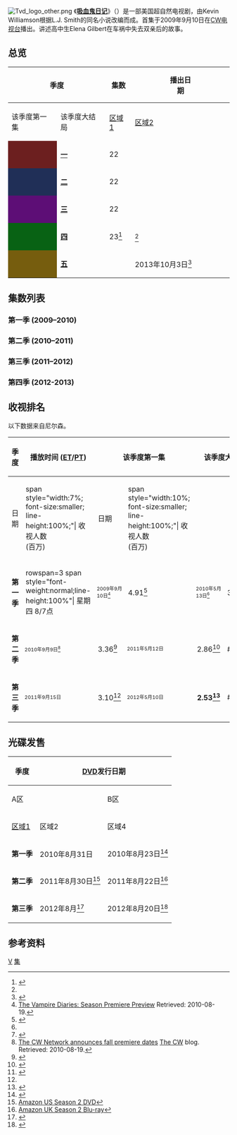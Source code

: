 {{noteTA
|T=zh-tw:噬血Y世代集數列表; zh-hk:吸血新世代集數列表; zh-cn:吸血鬼日记集数列表;
|G1=Movie
|G2=Show
|1=zh-tw:噬血Y世代; zh-hk:吸血新世代; zh-cn:吸血鬼日记;
}}

[[File:Tvd_logo_other.png|right]]
《'''[[吸血鬼日记|吸血鬼日记]]'''》（{{lang-en|'''''The Vampire Diaries'''''}}）是一部美国超自然电视剧，由Kevin Williamson根据L.J. Smith的同名小说改编而成。首集于2009年9月10日在[[CW电视台|CW电视台]]播出。讲述高中生Elena Gilbert在车祸中失去双亲后的故事。

== 总览 ==
<!-- Full linking is used in the following table because it is transcluded to the main series article -->
<onlyinclude>

{| class="wikitable" style="text-align: center;"
|-
! style="padding: 0px 8px" rowspan="2" colspan="2" | 季度
! style="padding: 0px 8px" rowspan="2" | 集数
! style="padding: 0px 80px" colspan="2" | 播出日期
! colspan="3"| [[DVD|DVD]] 发行日期
|-
! 该季度第一集
! 该季度大结局
! style="padding: 0 8px;"| [[DVD区域码|区域1]]
! style="padding: 0 8px;"| [[DVD区域码|区域2]]
! style="padding: 0 8px;"| [[DVD区域码|区域4]]
|-
| style="background:#6c1f1f; color:#100; text-align:center;"|
| '''[[吸血鬼日记集数列表#第一季_(2009–2010)|一]]'''
| 22
| style="padding: 0 8px;" | {{Start date|2009|9|10}}
| style="padding: 0 8px;" | {{End date|2010|5|13}}
| style="padding: 0 8px;" | {{Start date|2010|8|31}}
| style="padding: 0 8px;" | {{Start date|2010|8|23}}
| style="padding: 0 8px;" | {{Start date|2010|9|01}}
|-
| style="background:#202f57; color:#100; text-align:center;"|
| '''[[吸血鬼日记集数列表#第二季_(2010–2011)|二]]'''
| 22
| style="padding: 0 8px;" | {{Start date|2010|9|9}}
| style="padding: 0 8px;" | {{End date|2011|5|12}}
| style="padding: 0 8px;" | {{Start date|2011|8|30}}
| style="padding: 0 8px;" | {{Start date|2011|8|22}}
| style="padding: 0 8px;" | {{Start date|2011|9|7}}
|-
| style="background:#5D0E76; color:#100; text-align:center;"|
| '''[[吸血鬼日记集数列表#第三季_(2011–2012)|三]]'''
| 22
| style="padding: 0 8px;" | {{Start date|2011|9|15}}
| style="padding: 0 8px;" | {{End date|2012|5|10}}
| style="padding: 0 8px;" | {{Start date|2012|9|11}}<ref name="region1a">{{Cite web|url=http://www.tvshowsondvd.com/news/Vampire-Diaries-season-3-press-release/17101|title=The Vampire Diaries - Sink Your Teeth into the Season 3 Press Release|work=TV Shows on DVD|last=Lacey|first=Gord|date=June 15, 2012|accessdate=June 16, 2012|deadurl=yes|archiveurl=https://web.archive.org/web/20120617031357/http://www.tvshowsondvd.com/news/Vampire-Diaries-season-3-press-release/17101|archivedate=2012年6月17日}}</ref>
| style="padding: 0 8px;" | {{Start date|2012|8|20}}
| style="padding: 0 8px;" | {{Start date|2012|9|5}}<ref>{{cite web |url=http://www.ezydvd.com.au/DVD/vampire-diaries-season-3/dp/6111321 |title=Vampire Diaries: Season 3 |work=ezydvd.com.au |accessdate=February 27, 2012 |deadurl=yes |archiveurl=https://web.archive.org/web/20120302211658/http://www.ezydvd.com.au/DVD/vampire-diaries-season-3/dp/6111321 |archivedate=2012年3月2日 }}</ref>
|-
| style="background:#086214; color:#100; text-align:center;"|
| '''[[吸血鬼日记集数列表#第四季_(2012-2013)|四]]'''
| 23<ref>{{Cite web|url=http://blog.zap2it.com/frominsidethebox/2012/07/the-vampire-diaries-season-4-gets-an-extra-episode-as-the-love-triangle-gets-bloody.html|title='The Vampire Diaries' Season 4 gets an extra episode as the love triangle gets bloody|work=Zap2It|last=MacKenzie|first=Carina Adly|date=July 30, 2012|accessdate=July 31, 2012|deadurl=yes|archiveurl=https://www.webcitation.org/6E6tu3hvv?url=http://blog.zap2it.com/frominsidethebox/2012/07/the-vampire-diaries-season-4-gets-an-extra-episode-as-the-love-triangle-gets-bloody.html|archivedate=2013年2月1日}}</ref>
| {{Start date|2012|10|11}}<ref name="futon"/>
| style="padding: 0 8px;" | {{End date|2013|5|16}}<ref>{{cite web|url=http://www.thefutoncritic.com/news/2013/02/26/exclusive-the-cw-sets-season-finale-dates-493003/10222|title=Exclusive: The CW Sets Season Finale Dates|author=The Futon Critic Staff|work=The Futon Critic|date=February 26, 2013|accessdate=February 26, 2013}}</ref>
|{{N/a}}
| style="padding: 0 8px;" | {{End date|2013|8|26}}
|{{N/a}}
|-
| style="background:#765d0e; color:#100; text-align:center;"|
| '''[[吸血鬼日记集数列表#第五季_(2013-2014)|五]]'''
| {{N/a|TBA}}
| style="padding: 0 8px;" | 2013年10月3日<ref>{{cite web|url=http://tvbythenumbers.zap2it.com/2013/02/11/arrow-the-vampire-diaries-and-supernatural-renewed-for-next-season/169072/|title='Arrow', 'The Vampire Diaries' and 'Supernatural' Renewed for Next Season|work=TV by the Numbers|date=February 11, 2013|accessdate=February 16, 2013|last=Kondolojy|first=Amanda|archive-date=2013-03-28|archive-url=https://web.archive.org/web/20130328064719/http://tvbythenumbers.zap2it.com/2013/02/11/arrow-the-vampire-diaries-and-supernatural-renewed-for-next-season/169072/|dead-url=yes}}</ref>
| {{N/a|TBA}}
| {{N/a}}
| {{N/a}}
| {{N/a}}
|}
</onlyinclude>

== 集数列表 ==
=== 第一季 (2009–2010) ===
{{main|吸血鬼日记 (第一季)}}
{{:吸血鬼日记 (第一季)}}
=== 第二季 (2010–2011) ===
{{main|吸血鬼日记 (第二季)}}
{{:吸血鬼日记 (第二季)}}
=== 第三季 (2011–2012) ===
{{main|吸血鬼日记 (第三季)}}
{{:吸血鬼日记 (第三季)}}
=== 第四季 (2012-2013) ===
{{main|吸血鬼日记 (第四季)}}
{{:吸血鬼日记 (第四季)}}
== 收视排名 ==
以下数据来自尼尔森。
{| class="wikitable"
|-
! style="width:19%;" rowspan="2"| 季度
! style="width:%7;" rowspan="2"| 播放时间 ([[北美东部时区|ET]]/[[太平洋时区|PT]])
! colspan=2| 该季度第一集
! colspan=2| 该季度大结局
! style="background:#ffdead" rowspan=2| 排名
! style="background:#ffdead;" rowspan="2"| 收视人数<br>(百万)
|-
! 日期
! span style="width:7%; font-size:smaller; line-height:100%;"| 收视人数<br>(百万)
! 日期
! span style="width:10%; font-size:smaller; line-height:100%;"| 收视人数<br>(百万)
|-
! '''第一季'''
! rowspan=3 span style="font-weight:normal;line-height:100%"| 星期四 8/7点
| style="font-size:11px;line-height:110%"|2009年9月10日<ref>[http://www.buddytv.com/articles/the-vampire-diaries/the-vampire-diaries-season-pre-31121.aspx The Vampire Diaries: Season Premiere Preview] {{Wayback|url=http://www.buddytv.com/articles/the-vampire-diaries/the-vampire-diaries-season-pre-31121.aspx |date=20130921055742 }} Retrieved: 2010-08-19.</ref>
! 4.91<ref name="TVBTN">{{cite web|url=http://tvbythenumbers.com/2009/09/11/vampire-diaries-sets-record-as-the-cw%E2%80%99s-most-watched-series-premiere-ever/26872|title=Vampire Diaries sets record as The CW most watch series premiere ever|last=Seidman|first=Robert|date=September 11, 2009|work=TV by the Numbers|accessdate=October 4, 2010|archive-date=2009-09-13|archive-url=https://web.archive.org/web/20090913010336/http://tvbythenumbers.com/2009/09/11/vampire-diaries-sets-record-as-the-cw%E2%80%99s-most-watched-series-premiere-ever/26872|dead-url=yes}}</ref>
| style="font-size:11px;line-height:110%"|2010年5月13日<ref name="season1"/>
! 3.47<ref name="thursdayfinals513">{{cite web|url=http://tvbythenumbers.com/2010/05/14/thursday-finals-survivor-greys-anatomy-csi-mentalist-community-adjusted-up/51466|title=Thursday Finals: Survivor, Grey’s Anatomy, CSI, Mentalist, Community Adjusted Up|last=Seidman|first=Robert|publisher=TV By The Numbers|date=May 14, 2010|accessdate=May 14, 2010|archive-date=2010-05-18|archive-url=https://web.archive.org/web/20100518091701/http://tvbythenumbers.com/2010/05/14/thursday-finals-survivor-greys-anatomy-csi-mentalist-community-adjusted-up/51466|dead-url=yes}}</ref>
! style="background:#fc9;"|#118<ref name="season1"/>
! style="background:#fc9;"|3.60<ref name="season1">{{cite web |url=http://tvbythenumbers.com/2010/06/16/final-2009-10-broadcast-primetime-show-average-viewership/54336 |title=Final 2009-10 Broadcast Primetime Show Average Viewership - TV Ratings, Nielsen Ratings, Television Show Ratings |publisher=TVbytheNumbers.com |date= |accessdate=2010-06-16 |archive-date=2010-06-24 |archive-url=https://web.archive.org/web/20100624063442/http://tvbythenumbers.com/2010/06/16/final-2009-10-broadcast-primetime-show-average-viewership/54336 |dead-url=yes }}</ref>
|-
! '''第二季'''
| style="font-size:11px;line-height:110%"|2010年9月9日<ref name="CW premiere dates">[http://blog.cwtv.com/2010/06/30/the-cw-network-announces-fall-premiere-dates-2/ The CW Network announces fall premiere dates] {{Wayback|url=http://blog.cwtv.com/2010/06/30/the-cw-network-announces-fall-premiere-dates-2/ |date=20101102034057 }} [[The_CW_Television_Network|The CW]] blog. Retrieved: 2010-08-19.</ref>
! 3.36<ref name="s2premiere">{{Cite web|url=http://tvbythenumbers.com/2010/09/10/early-ratings-the-vampire-diaries-down-nikita-better-than-supernatural/62807|title=‘''Vampire Diaries''’ Down; ‘''Nikita''’ Better Than ‘''Supernatural''’|work=TV by the Numbers|last=Seidman|first=Robert|date=September 10, 2010|accessdate=September 11, 2010|archive-date=2012-06-18|archive-url=https://www.webcitation.org/68VA68i89?url=http://tvbythenumbers.zap2it.com/2010/09/10/early-ratings-the-vampire-diaries-down-nikita-better-than-supernatural/62807/|dead-url=yes}}</ref>
| style="font-size:11px;line-height:110%"|2011年5月12日
! 2.86<ref name="thursdayfinals512">{{cite web|url=http://tvbythenumbers.zap2it.com/2011/05/13/thursday-final-ratings-american-idol-big-bang-community-rules-mentalist-office-vampire-diariesadjusted-up-bones-adjusted-down/92465/|title=Thursday Finals: Survivor, Grey’s Anatomy, CSI, Mentalist, Community Adjusted Up|last=Seidman|first=Robert|publisher=TV By The Numbers|date=May 14, 2011|accessdate=May 14, 2011|archive-date=2012-06-18|archive-url=https://www.webcitation.org/68VAJ8VdW?url=http://tvbythenumbers.zap2it.com/2011/05/13/thursday-final-ratings-american-idol-big-bang-community-rules-mentalist-office-vampire-diariesadjusted-up-bones-adjusted-down/92465/|dead-url=yes}}</ref>
! #193<ref>{{Cite web |url=http://tvbythenumbers.zap2it.com/2011/06/01/2010-11-season-broadcast-primetime-show-viewership-averages/94407/ |title=2010-11 Season Broadcast Primetime Show Viewership Averages |accessdate=2012-03-09 |archive-date=2011-06-20 |archive-url=https://www.webcitation.org/5zZXRcj1U?url=http://tvbythenumbers.zap2it.com/2011/06/01/2010-11-season-broadcast-primetime-show-viewership-averages/94407/ |dead-url=yes }}</ref>
! style=":#fc9;"|3.17<ref>{{cite web|url=http://tvbythenumbers.zap2it.com/2011/06/13/modern-family-tops-dvr-ratings-gain-for-the-2010-11-season-fringe-has-biggest-increase-by-dvr/95418/|title='Modern Family' Tops DVR Ratings Gain For The 2010-11 Season; 'Fringe' Has Biggest % Increase By DVR|last=Gorman|first=Bill|date=June 13, 2011|work=TV by the Numbers|accessdate=June 20, 2011|archive-date=2011-06-16|archive-url=https://web.archive.org/web/20110616110035/http://tvbythenumbers.zap2it.com/2011/06/13/modern-family-tops-dvr-ratings-gain-for-the-2010-11-season-fringe-has-biggest-increase-by-dvr/95418/|dead-url=yes}}</ref>
|-
! '''第三季'''
| style="font-size:11px;line-height:110%"| 2011年9月15日
! 3.10<ref name="s3"/>
| style="font-size:11px;line-height:110%"| 2012年5月10日
| <center>'''2.53<ref name="S3Finale">{{cite web|url=http://tvbythenumbers.zap2it.com/2012/05/11/thursday-final-ratings-big-bang-theory-idol-vampire-diaries-office-secret-circle-greys-adjusted-up-touch-scandal-adjusted-down/133458/|title=Thursday Final Ratings: 'Big Bang Theory', 'Idol', 'Vampire Diaries', 'Office', 'Secret Circle', 'Grey's' Adjusted Up; 'Touch', 'Scandal' Adjusted Down|last=Kondolojy|first=Amanda|date=May 11, 2012|work=TV by the Numbers|accessdate=May 11, 2012|archive-date=2012-06-18|archive-url=https://www.webcitation.org/68VAYJJC3?url=http://tvbythenumbers.zap2it.com/2012/05/11/thursday-final-ratings-big-bang-theory-idol-vampire-diaries-office-secret-circle-greys-adjusted-up-touch-scandal-adjusted-down/133458/|dead-url=yes}}</ref>'''
! #193
! style=":#fc9;"|2.91<ref>{{cite web |url=http://tvbythenumbers.zap2it.com/2012/05/24/complete-list-of-2011-12-season-tv-show-viewership-sunday-night-football-tops-followed-by-american-idol-ncis-dancing-with-the-stars/135785/ |title=Complete List Of 2011-12 Season TV Show Viewership: 'Sunday Night Football' Tops, Followed By 'American Idol,' 'NCIS' & 'Dancing With The Stars' |last1=Gorman |first1=Bill |date=May 24, 2012 |publisher=[[TV_by_the_Numbers|TV by the Numbers]] |accessdate=June 7, 2012 |archive-date=2012-05-30 |archive-url=https://web.archive.org/web/20120530044746/http://tvbythenumbers.zap2it.com/2012/05/24/complete-list-of-2011-12-season-tv-show-viewership-sunday-night-football-tops-followed-by-american-idol-ncis-dancing-with-the-stars/135785/ |dead-url=yes }}</ref>
|}

== 光碟发售 ==
{| class="wikitable" style="text-align:center"
|-
! style="padding:0 8px;" rowspan="3"| 季度
! colspan="3" rowspan="2"| [[DVD|DVD]]发行日期
! colspan="4"| [[蓝光光碟|蓝光光碟]]发行日期
|-
! colspan="2"| A区
! colspan="2"| B区
|-
! [[DVD区域码|区域1]]
! 区域2
! 区域4
! [[美国|美国]]
! [[加拿大|加拿大]]
! [[英国|英国]]
! [[澳大利亚|澳大利亚]]
|-
 |'''第一季'''
 |style="padding: 0px 8px"| 2010年8月31日
 |2010年8月23日<ref>{{cite web|url=http://www.amazon.co.uk/dp/B002OB4AAO|title=The Vampire Dairies - Season 1 [DVD] [2009]|publisher=Amazon|accessdate=2010-03-29|archive-date=2012-06-09|archive-url=https://www.webcitation.org/68IO8BUjJ?url=http://www.amazon.co.uk/The-Vampire-Diaries-Season-DVD/dp/B002OB4AAO|dead-url=no}}</ref>
 |style="text-align:center; width:150px;"| 2010年9月1日<ref>{{cite web|url=http://www.ezydvd.com.au/item.zml/812378|title=Vampire Diaries, The - The Complete 1st Season|publisher=EzyDVD|accessdate=30 March 2010|deadurl=yes|archiveurl=https://www.webcitation.org/68IO97GZz?url=http://www.ezydvd.com.au/DVD/vampire-diaries-the-the-complete-1st-season-5-disc-set/dp/812378|archivedate=2012年6月9日}}</ref>
 |2010年8月31日<ref>{{cite web |url=http://www.amazon.com/dp/B002JVWRAE |title=The Vampire Diaries: The Complete First Season [Blu-ray]: Nina |publisher=Amazon.com |date= |accessdate=2010-08-22 |archive-date=2012-06-09 |archive-url=https://www.webcitation.org/68IOATyaq?url=http://www.amazon.com/The-Vampire-Diaries-Complete-Blu-ray/dp/B002JVWRAE |dead-url=no }}</ref>
 |2010年8月31日<ref>{{cite web |url=http://www.amazon.ca/dp/B002JVWRAE |title=The Vampire Diaries: The Complete First Season Blu-ray: Amazon.ca: Nina Dobrev, Ian Somerhalder, David Barrett, David Von Ancken, Dennis Smith, Ernest R. Dickerson, Guy Ferland, J. Miller Tobin, John Dahl, Joshua Butler: DVD |publisher=Amazon.ca |date=2010-07-19 |accessdate=2010-08-22 |archive-date=2012-06-09 |archive-url=https://www.webcitation.org/68IOBCFXR?url=http://www.amazon.ca/The-Vampire-Diaries-Complete-Blu-ray/dp/B002JVWRAE |dead-url=no }}</ref>
 |2010年8月23日<ref>{{cite web |url=http://www.amazon.co.uk/dp/B002JVWRAE |title=The Vampire Diaries Season 1 [Blu-ray] [2009]: Amazon.co.uk: Nina Dobrev, Paul Wesley, Ian Somerhalder: DVD |publisher=Amazon.co.uk |date= |accessdate=2010-08-22 |archive-date=2012-06-09 |archive-url=https://www.webcitation.org/68IOBwl3s?url=http://www.amazon.co.uk/Vampire-Diaries-Complete-Season-Blu-ray/dp/B002JVWRAE |dead-url=no }}</ref>
 |2010年9月1日<ref>{{cite web |url=http://www.ezydvd.com.au/item.zml/814338 |title=Vampire Diaries, The - The Complete 1st Season (4 Disc Set) (Blu-ray) (FREE Replica Necklace) @ EzyDVD |publisher=Ezydvd.com.au |date= |accessdate=2010-08-22 |deadurl=yes |archiveurl=https://www.webcitation.org/68IOCdToT?url=http://www.ezydvd.com.au/blu-ray/vampire-diaries-the-the-complete-1st-season-4-disc-set-blu-ray/dp/814338 |archivedate=2012-06-09 }}</ref>
|-
 |'''第二季'''
 |2011年8月30日<ref>[http://www.amazon.com/Vampire-Diaries-Complete-Second-Season/dp/B003L77GH4/ref=sr_1_1?ie=UTF8&qid=1311276915&sr=8-1 Amazon US Season 2 DVD]</ref>
 |2011年8月22日<ref name="#1">[http://www.amazon.co.uk/Vampire-Diaries-Season-Blu-ray-Region/dp/B004DCATH0/ref=sr_1_2?s=dvd&ie=UTF8&qid=1302271906&sr=1-2 Amazon UK Season 2 Blu-ray]</ref>
 |2011年9月7日<ref>{{cite web |url=http://www.ezydvd.com.au/item.zml/817934 |title=存档副本 |accessdate=2012-03-03 |deadurl=yes |archiveurl=https://web.archive.org/web/20110820085336/http://www.ezydvd.com.au/item.zml/817934 |archivedate=2011-08-20 }}</ref>
 |2011年8月30日<ref>[http://www.amazon.com/Vampire-Diaries-Complete-Second-Blu-ray/dp/B003L77GHE/ref=sr_1_3?ie=UTF8&qid=1311276915&sr=8-3 Amazon US Season 2 Blu-ray]</ref>
 |2011年8月30日
 |2011年8月22日<ref name="#1"/>
 |2011年9月7日<ref>{{cite web|url=http://www.ezydvd.com.au/item.zml/814338|title=Vampire Diaries, The - The Complete 2nd Season (5 Disc Set)|publisher=Ezydvd.com.au|date=|accessdate=2011-09-14|deadurl=yes|archiveurl=https://www.webcitation.org/68IOCdToT?url=http://www.ezydvd.com.au/blu-ray/vampire-diaries-the-the-complete-1st-season-4-disc-set-blu-ray/dp/814338|archivedate=2012-06-09}}</ref>
|-
 |'''第三季'''
 |2012年8月<ref name="Amazon US Season 3 DVD">{{cite web |url=http://www.amazon.com/Vampire-Diaries-Complete-Third-Season/dp/B004YM6JLO |title=Amazon US Season 3 DVD |publisher=Amazon.com |date= |accessdate=2012-03-03 |archive-date=2012-02-26 |archive-url=https://web.archive.org/web/20120226220144/http://www.amazon.com/Vampire-Diaries-Complete-Third-Season/dp/B004YM6JLO |dead-url=no }}</ref>
 |2012年8月20日<ref name=amazonA>{{cite web |url=http://www.amazon.co.uk/Vampire-Diaries-Season-DVD/dp/B00538VY5Y |title=Amazon UK Season 3 |publisher=Amazon.co.uk |date= |accessdate=2012-03-03 |archive-date=2012-02-26 |archive-url=https://web.archive.org/web/20120226002206/http://www.amazon.co.uk/Vampire-Diaries-Season-DVD/dp/B00538VY5Y |dead-url=no }}</ref>
 |2012年9月5日<ref>{{cite web |url=http://www.ezydvd.com.au/DVD/vampire-diaries-season-3/dp/6111321 |title=Vampire Diaries: Season 3 |publisher=Ezydvd.com.au |date= |accessdate=2012-03-03 |deadurl=yes |archiveurl=https://web.archive.org/web/20120302211658/http://www.ezydvd.com.au/DVD/vampire-diaries-season-3/dp/6111321 |archivedate=2012-03-02 }}</ref>
 |2012年8月<ref name="Amazon US Season 3 DVD"/>
 |2012年8月<ref name="Amazon US Season 3 DVD"/>
 |2012年8月20日<ref name=amazonA/>
 |2012年8月<ref name="Amazon US Season 3 DVD"/>
|}

== 参考资料 ==
{{reflist|3}}

{{吸血鬼日记}}

[[Category:電視劇各集列表|V]]
[[Category:吸血鬼日記|集]]